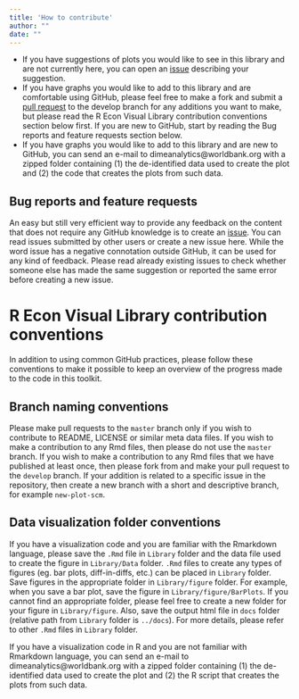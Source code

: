 ```yaml
---
title: 'How to contribute'
author: ""
date: ""
---
```


  + If you have suggestions of plots you would like to see in this library and are not currently here, you can open an [issue](https://github.com/worldbank/r-econ-visual-library/issues) describing your suggestion.
  + If you have graphs you would like to add to this library and are comfortable using GitHub, please feel free to make a fork and submit a [pull request](https://github.com/worldbank/r-econ-visual-library/pulls) to the develop branch for any additions you want to make, but please read the R Econ Visual Library contribution conventions section below first. If you are new to GitHub, start by reading the Bug reports and feature requests section below. 
  + If you have graphs you would like to add to this library and are new to GitHub, you can send an e-mail to dimeanalytics@worldbank.org with a zipped folder containing (1) the de-identified data used to create the plot and (2) the code that creates the plots from such data.
  
## Bug reports and feature requests

An easy but still very efficient way to provide any feedback on the content that does not require any GitHub knowledge is to create an [issue](https://github.com/worldbank/r-econ-visual-library/issues). You can read issues submitted by other users or create a new issue here. While the word issue has a negative connotation outside GitHub, it can be used for any kind of feedback. Please read already existing issues to check whether someone else has made the same suggestion or reported the same error before creating a new issue.

# R Econ Visual Library contribution conventions

In addition to using common GitHub practices, please follow these conventions to make it possible to keep an overview of the progress made to the code in this toolkit.

## Branch naming conventions

Please make pull requests to the `master` branch only if you wish to contribute to README, LICENSE or similar meta data files. If you wish to make a contribution to any Rmd files, then please do not use the `master` branch. If you wish to make a contribution to any Rmd files that we have published at least once, then please fork from and make your pull request to the `develop` branch.  If your addition is related to a specific issue in the repository, then create a new branch with a short and descriptive branch, for example `new-plot-scm`.

## Data visualization folder conventions

If you have a visualization code and you are familiar with the Rmarkdown language, please save the `.Rmd` file in `Library` folder and the data file used to create the figure in `Library/Data` folder. `.Rmd` files to create any types of figures (eg. bar plots, diff-in-diffs, etc.) can be placed in `Library` folder. Save figures in the appropriate folder in `Library/figure` folder. For example, when you save a bar plot, save the figure in `Library/figure/BarPlots`. If you cannot find an appropriate folder, please feel free to create a new folder for your figure in `Library/figure`. Also, save the output html file in `docs` folder (relative path from `Library` folder is `../docs`). For more details, please refer to other `.Rmd` files in `Library` folder.

If you have a visualization code in R and you are not familiar with Rmarkdown language, you can send an e-mail to dimeanalytics@worldbank.org with a zipped folder containing (1) the de-identified data used to create the plot and (2) the R script that creates the plots from such data.
